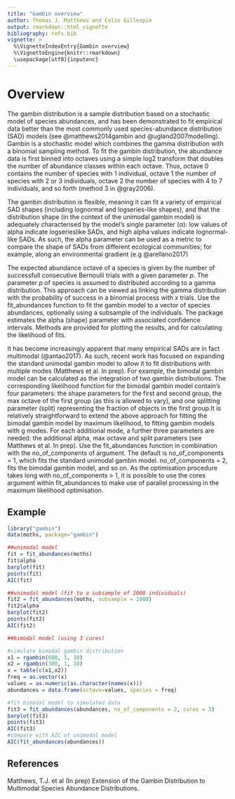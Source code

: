 ```yaml
---
title: "Gambin overview"
author: Thomas J. Matthews and Colin Gillespie
output: rmarkdown::html_vignette
bibliography: refs.bib
vignette: >
  %\VignetteIndexEntry{Gambin overview}
  %\VignetteEngine{knitr::rmarkdown}
  \usepackage[utf8]{inputenc}
---
```


# Overview

The gambin distribution is a sample distribution based on a stochastic model of 
species abundances, and has been demonstrated to fit empirical data better than 
the most commonly used species-abundance distribution (SAD) models (see
@matthews2014gambin and
@ugland2007modelling). Gambin is a stochastic model which combines the gamma 
distribution with a binomial sampling method. To fit the gambin distribution, 
the abundance data is first binned into octaves using a simple log2 transform 
that doubles the number of abundance classes within each octave. Thus, octave 0 
contains the number of species with 1 individual, octave 1 the number of species
with 2 or 3 individuals, octave 2 the number of species with 4 to 7 individuals,
and so forth (method 3 in @gray2006).

The gambin distribution is flexible, meaning it can fit a variety of empirical 
SAD shapes (including lognormal and logseries-like shapes), and that the 
distribution shape (in the context of the unimodal gambin model) is adequately 
characterised by the model’s single parameter (α): low values of alpha indicate 
logserieslike SADs, and high alpha values indicate lognormal-like SADs. As such,
the alpha parameter can be used as a metric to compare the shape of SADs from 
different ecological communities; for example, along an environmental gradient
(e.g @arellano2017)

The expected abundance octave of a species is given by the number of successfull
consecutive Bernoulli trials with a given parameter $p$. The parameter $p$ of 
species is assumed to distributed according to a gamma distribution. This 
approach can be viewed as linking the gamma distribution with the probability of
success in a binomial process with $x$ trials. Use the fit_abundances function
to fit the gambin model to a vector of species abundances, optionally using a
subsample of the individuals. The package estimates the alpha (shape) parameter
with associated confidence intervals. Methods are provided for plotting the
results, and for calculating the likelihood of fits.

It has become increasingly apparent that many empirical SADs are in fact 
multimodal (@antao2017). As such, recent work has focused on expanding the
standard unimodal gambin model to allow it to fit distributions with multiple
modes (Matthews et al. In prep). For example, the bimodal gambin model can be
calculated as the integration of two gambin distributions. The corresponding
likelihood function for the bimodal gambin model contain's four parameters: the
shape parameters for the first and second group, the max octave of the first
group (as this is allowed to vary), and one splitting parameter (split)
representing the fraction of objects in the first group.It is relatively
straightforward to extend the above approach for fitting the bimodal gambin
model by maximum likelihood, to fitting gambin models with g modes. For each
additional mode, a further three parameters are needed: the additional alpha,
max octave and split parameters (see Matthews et al. In prep). Use the
fit_abundances function in combination with the no_of_components of argument.
The default is no_of_components = 1, which fits the standard unimodal gambin
model. no_of_components = 2, fits the bimodal gambin model, and so on. As the
optimisation procedure takes long with no_of_components > 1, it is possible to
use the cores argument within fit_abundances to make use of parallel processing
in the maximum likelihood optimisation.

## Example

```r
library("gambin")
data(moths, package="gambin")

##unimodal model
fit = fit_abundances(moths)
fit$alpha
barplot(fit)
points(fit)
AIC(fit)

##unimodal model (fit to a subsample of 1000 individuals)
fit2 = fit_abundances(moths, subsample = 1000)
fit2$alpha
barplot(fit2)
points(fit2)
AIC(fit2)

##bimodal model (using 3 cores)

#simulate bimodal gambin distribution
x1 = rgambin(600, 5, 10)
x2 = rgambin(300, 1, 10)
x = table(c(x1,x2))
freq = as.vector(x)
values = as.numeric(as.character(names(x)))
abundances = data.frame(octave=values, species = freq)

#fit bimodal model to simulated data
fit3 = fit_abundances(abundances, no_of_components = 2, cores = 3)
barplot(fit3)
points(fit3)
AIC(fit3)
#compare with AIC of unimodal model
AIC(fit_abundances(abundances))
```

## References

Matthews, T.J. et al (In prep) Extension of the Gambin Distribution to
Multimodal Species Abundance Distributions.


